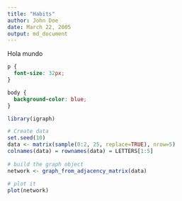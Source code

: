 ```yaml
---
title: "Habits"
author: John Doe
date: March 22, 2005
output: md_document
---
```


Hola mundo

```css
p {
  font-size: 32px;
}

body {
  background-color: blue;
}
```

```r

library(igraph)

# Create data
set.seed(10)
data <- matrix(sample(0:2, 25, replace=TRUE), nrow=5)
colnames(data) = rownames(data) = LETTERS[1:5]
 
# build the graph object
network <- graph_from_adjacency_matrix(data)
 
# plot it
plot(network)

```